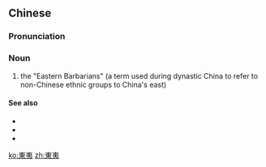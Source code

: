 {{also|东夷}}
==Chinese==
{{zh-forms|s=东夷}}
{{wikipedia|lang=zh}}

===Pronunciation===
{{zh-pron
|m=dōngyí
|c=dung1 ji4
|cat=n
}}

===Noun===
{{zh-noun}}

# the "Eastern Barbarians" (a term used during dynastic China to refer to non-Chinese ethnic groups to China's east)

====See also====
* {{zh-l|北狄}}
* {{zh-l|南蠻}}
* {{zh-l|西戎}}

[[ko:東夷]]
[[zh:東夷]]